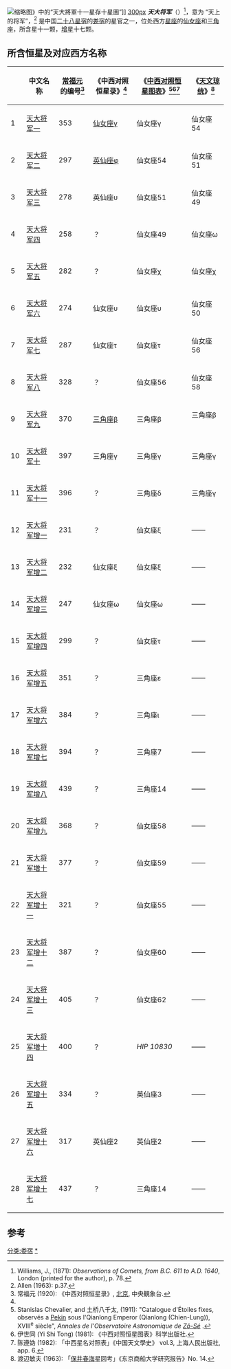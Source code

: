 [[File:Imperial_Encyclopaedia_-_Officialdom_-_pic0018_-_天大將軍十一星存十星圖.svg|缩略图]]》中的“天大將軍十一星存十星圖”]]
[[文件:tiandajiangjun.png|300px]]
'''''天大将军'''''（{{lang|en|Teen Ta Tseang Keun}}）<ref>Williams, J., (1871): ''Observations of Comets, from B.C. 611 to A.D.  1640'', London (printed for the author), p. 78.</ref>，意为 “天上的将军”，<ref name=allen1>Allen (1963): p.37.</ref> 是中国[[二十八星宿|二十八星宿]]的[[娄宿|娄宿]]的星官之一，位处西方[[星座|星座]]的[[仙女座|仙女座]]和[[三角座|三角座]]，所含星十一颗，[[增星|增星]]十七颗。

==所含恒星及对应西方名称==
{| border="1" cellspacing="0" cellpadding="3"
|- 
!  !! 中文名称 !! [[常福元|常福元]]的编号<ref name=chang>常福元 (1920): 《中西对照恒星录》, [[北京|北京]], 中央観象台.</ref> !! 《中西对照恒星录》<ref name=chang /> !! 《[[中西对照恒星图表|中西对照恒星图表]]》<ref>Stanislas Chevalier, and 土桥八千太, (1911): "Catalogue d'Étoiles fixes, observés a [[北京|Pekin]] sous l'Qianlong Emperor (Qianlong (Chien-Lung)), XVIII<sup>e</sup> siècle", ''Annales de l'Observatoire Astronomique de [[She_Shan_Hill|Zô-Sé]]'' .</ref><ref>伊世同 (Yi Shi Tong) (1981): 《中西对照恒星图表》科学出版社.{{zh icon}}</ref><ref>陈遵妫 (1982): 「中西星名对照表」《中国天文學史》 vol.3, 上海人民出版社, app. 6.{{zh icon}}</ref> !! 《[[天文琼统|天文琼统]]》<ref>渡辺敏夫 (1963): 「[[Shibukawa_Shunkai|保井春海]]星図考」《东京商船大学研究报告》No. 14.{{ja icon}}</ref>
|- 
| 1 || [[天大将军一|天大将军一]] || 353 || [[仙女座|仙女座]]γ || 仙女座γ || 仙女座54　
|- 
| 2 || [[天大将军二|天大将军二]] || 297 || [[英仙座|英仙座]]φ || 仙女座54 || 仙女座51 
|- 
| 3 || [[天大将军三|天大将军三]] || 278 || 英仙座υ || 仙女座51 || 仙女座49 　 
|- 
| 4 || [[天大将军四|天大将军四]] || 258 || ？ || 仙女座49 || 仙女座ω
|- 
| 5 || [[天大将军五|天大将军五]] || 282 || ？ || 仙女座χ || 仙女座χ　 
|- 
| 6 || [[天大将军六|天大将军六]] || 274 || 仙女座υ || 仙女座υ ||  仙女座50　 
|- 
| 7 || [[天大将军七|天大将军七]] || 287 || 仙女座τ || 仙女座τ || 仙女座56　 
|- 
| 8 || [[天大将军八|天大将军八]] || 328 || ？ || 仙女座56 || 仙女座58　
|- 
| 9 || [[天大将军九|天大将军九]] || 370 || [[三角座|三角座]]β || 三角座β || 三角座β 　 
|- 
| 10 || [[天大将军十|天大将军十]] || 397 || 三角座γ || 三角座γ || 三角座γ　 
|- 
| 11 || [[天大将军十一|天大将军十一]] || 396 || ？ || 三角座δ || 三角座γ　
|- 
| 12 || [[天大将军增一|天大将军增一]] || 231 || ？ || 仙女座ξ || ―― 　
|- 
| 13 || [[天大将军增二|天大将军增二]] || 232 || 仙女座ξ || 仙女座ξ || ―― 　 
|- 
| 14 || [[天大将军增三|天大将军增三]] || 247 || 仙女座ω || 仙女座ω || ――  　 
|- 
| 15 || [[天大将军增四|天大将军增四]] || 299 || ？ || 仙女座τ || ―― 　
|- 
| 16 || [[天大将军增五|天大将军增五]] || 351 || ？ || 三角座ε || ―― 　 
|- 
| 17 || [[天大将军增六|天大将军增六]] || 384 || ？ || 三角座ι || ―― 　 
|- 
| 18 || [[天大将军增七|天大将军增七]] || 394 || ？ || 三角座7 || ―― 　 
|- 
| 19 || [[天大将军增八|天大将军增八]] || 439 || ？ || 三角座14 || ―― 　
|- 
| 20 || [[天大将军增九|天大将军增九]] || 368 || ？ || 仙女座58 || ―― 　 
|- 
| 21 || [[天大将军増十|天大将军増十]] || 377 || ？ || 仙女座59 || ―― 　 
|- 
| 22 || [[天大将军增十一|天大将军增十一]] || 321 || ？ || 仙女座55 || ―― 　
|- 
| 23 || [[天大将军增十二|天大将军增十二]] || 387 || ？ || 仙女座60 || ―― 　 
|- 
| 24 || [[天大将军增十三|天大将军增十三]] || 405 || ？ || 仙女座62 || ――  　 
|- 
| 25 || [[天大将军増十四|天大将军増十四]] || 400 || ？ || ''HIP 10830'' || ―― 　
|- 
| 26 || [[天大将军增十五|天大将军增十五]] || 334 || ？ || 英仙座3 || ―― 　 
|- 
| 27 || [[天大将军增十六|天大将军增十六]] || 317 || 英仙座2 || 英仙座2 || ―― 　 
|- 
| 28 || [[天大将军增十七|天大将军增十七]] || 437 || ？ || 三角座14 || ―― 　 
|}

==参考==
{{reflist}}
{{中国古代星官-西方}}
[[分类:娄宿|分类:娄宿]]
[[分类:天大将军_(星官)|*]]